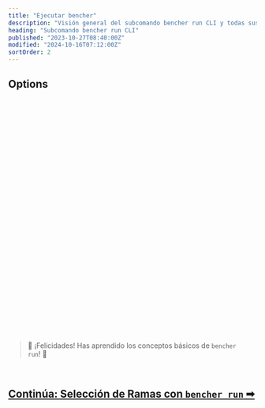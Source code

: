 ```yaml
---
title: "Ejecutar bencher"
description: "Visión general del subcomando bencher run CLI y todas sus banderas, argumentos y características"
heading: "Subcomando bencher run CLI"
published: "2023-10-27T08:40:00Z"
modified: "2024-10-16T07:12:00Z"
sortOrder: 2
---
```



<Intro />

<Cmd />

<BenchmarkCommand />

## Options

<Project />

<br />

<Token />

<br />

<BranchSelection />

<br />

<Hash />

<br />

<NoHash />

<br />

<Testbed />

<br />

<Thresholds />

<br />

<Adapters />

<br />

<Iter />

<br />

<Fold />

<br />

<Backdate />

<br />

<AllowFailure />

<br />

<Format />

<br />

<Quiet />

<br />

<GitHubActions />

<br />

<CiOnlyThresholds />

<br />

<CiOnlyOnAlert />

<br />

<CiId />

<br/>

<CiNumber />

<br/>

<Shell />

<br />

<Flag />

<br />

<Exec />

<br />

<Host />

<br />

<Attempts />

<br />

<RetryAfter />

<br />

<DryRun />

<br />

<Help />

<br />
<br />

> 🐰 ¡Felicidades! Has aprendido los conceptos básicos de <code>bencher run</code>! 🎉

<br/>

<h2><a href="/es/docs/explanation/branch-selection/">Continúa: Selección de Ramas con <code>bencher run</code> ➡</a></h2>